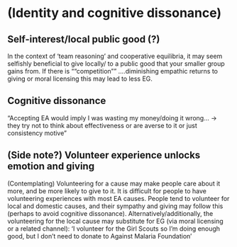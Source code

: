 #  (Identity and cognitive dissonance) {#identity}

## Self-interest/local public good (?) {#self-interest}

::: {.foldable} 
 
In the context of 'team reasoning' and cooperative equilibria, it may seem selfishly beneficial to give locally/ to a public good that your smaller group gains from. If there is ""competition"" ....diminishing empathic returns to giving or moral licensing this may lead to less EG.
 
:::

<!-- put elsewhere or remove?? -->

## Cognitive dissonance

::: {.alert .alert-secondary}
 

"Accepting EA would imply I was wasting my money/doing it wrong... $\rightarrow$  they try not to think about effectiveness or are averse to it or just consistency motive"

 
:::  


## (Side note?) Volunteer experience unlocks emotion and giving

::: {.foldable} 
 

(Contemplating) Volunteering for a cause may make people care about it more, and be more likely to give to it. It is difficult for people to have volunteering experiences with most EA causes. People tend to volunteer for local and domestic  causes, and their  sympathy and giving may follow this (perhaps to avoid cognitive dissonance).    Alternatively/additionally, the volunteering for the local cause may substitute for EG (via moral licensing or a related channel): 'I volunteer for the Girl Scouts so I'm doing enough good,  but I don't need to donate to Against Malaria Foundation'
 
:::

